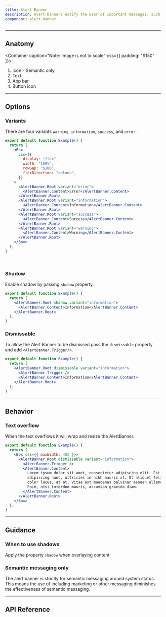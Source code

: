 ```yaml
---
title: Alert Banner
description: Alert banners notify the user of important messages, such as system alerts. They're meant to encourage the user to take an action.
component: alert-banner
---
```


---

## Anatomy

<Container caption="Note: Image is not  to scale" css={{ padding: "$150" }}>
  <InlineSVG
    path="/img/components/alertbanner/anatomy.svg"
    width={392}
    height={120}
  />
</Container>

1. Icon - Semantic only
2. Text
3. App bar
4. Button icon

---

## Options

### Variants

There are four variants `warning`, `information`, `success`, and `error`.

```jsx withPreview
export default function Example() {
  return (
    <Box
      css={{
        display: "flex",
        width: "100%",
        rowGap: "$100",
        flexDirection: "column",
      }}
    >
      <AlertBanner.Root variant="error">
        <AlertBanner.Content>Error</AlertBanner.Content>
      </AlertBanner.Root>
      <AlertBanner.Root variant="information">
        <AlertBanner.Content>Information</AlertBanner.Content>
      </AlertBanner.Root>
      <AlertBanner.Root variant="success">
        <AlertBanner.Content>Success</AlertBanner.Content>
      </AlertBanner.Root>
      <AlertBanner.Root variant="warning">
        <AlertBanner.Content>Warning</AlertBanner.Content>
      </AlertBanner.Root>
    </Box>
  );
}
```

<BR />

### Shadow

Enable shadow by passing `shadow` property.

```jsx withPreview
export default function Example() {
  return (
    <AlertBanner.Root shadow variant="information">
      <AlertBanner.Content>Information</AlertBanner.Content>
    </AlertBanner.Root>
  );
}
```

### Dismissable

To allow the Alert Banner to be dismissed pass the `dismissable` property and add `<AlertBanner.Trigger/>`.

```jsx withPreview
export default function Example() {
  return (
    <AlertBanner.Root dismissable variant="information">
      <AlertBanner.Trigger />
      <AlertBanner.Content>Information</AlertBanner.Content>
    </AlertBanner.Root>
  );
}
```

---

## Behavior

### Text overflow

When the text overflows it will wrap and resize the AlertBanner.

```jsx withPreview
export default function Example() {
  return (
    <Box css={{ maxWidth: 400 }}>
      <AlertBanner.Root dismissable variant="information">
        <AlertBanner.Trigger />
        <AlertBanner.Content>
          Lorem ipsum dolor sit amet, consectetur adipiscing elit. Est
          adipiscing nunc, ultricies in nibh mauris at. Ut aliquet felis platea
          dolor lacus, at at. Vitae est maecenas pulvinar aenean ullamcorper.
          Enim, nisi interdum mauris, accumsan gravida diam.
        </AlertBanner.Content>
      </AlertBanner.Root>
    </Box>
  );
}
```

---

## Guidance

### When to use shadows

Apply the property `shadow` when overlaying content.

<GuideContainer variant="success">
  <InlineSVG
    path="/img/components/alertbanner/overlaying-content.svg"
    width={380}
    height={240}
  />
</GuideContainer>

### Semantic messaging only

The alert banner is strictly for semantic messaging around system status. This means the use of including marketing or other messaging diminishes the effectiveness of semantic messaging.

<GuideContainer variant="warning">
  <InlineSVG
    path="/img/components/alertbanner/semantic-messaging.svg"
    width={380}
    height={56}
  />
</GuideContainer>

---

## API Reference

<PropsTable props={propsTable} />
